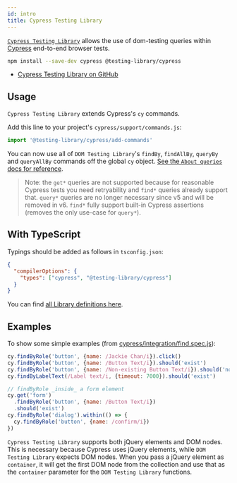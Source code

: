 ```yaml
---
id: intro
title: Cypress Testing Library
---
```


[`Cypress Testing Library`][gh] allows the use of dom-testing queries within [Cypress](https://cypress.io) end-to-end browser tests.

```bash npm2yarn
npm install --save-dev cypress @testing-library/cypress
```

- [Cypress Testing Library on GitHub][gh]

## Usage

`Cypress Testing Library` extends Cypress's `cy` commands.

Add this line to your project's `cypress/support/commands.js`:

```js
import '@testing-library/cypress/add-commands'
```

You can now use all of `DOM Testing Library`'s `findBy`, `findAllBy`, `queryBy` and `queryAllBy` commands off the global `cy` object. [See the `About queries` docs for reference](/docs/queries/about).

> Note: the `get*` queries are not supported because for reasonable Cypress tests you need retryability and `find*` queries already support that. `query*` queries are no longer necessary since v5 and will be removed in v6. `find*` fully support built-in Cypress assertions (removes the only use-case for `query*`).

## With TypeScript

Typings should be added as follows in `tsconfig.json`:

```json
{
  "compilerOptions": {
    "types": ["cypress", "@testing-library/cypress"]
  }
}
```

You can find [all Library definitions here](https://github.com/testing-library/cypress-testing-library/blob/master/types/index.d.ts).

## Examples

To show some simple examples (from [cypress/integration/find.spec.js](https://github.com/testing-library/cypress-testing-library/blob/97939da7d4707a71049884c0324c0eda56e26fc2/cypress/integration/find.spec.js)):

```javascript
cy.findByRole('button', {name: /Jackie Chan/i}).click()
cy.findByRole('button', {name: /Button Text/i}).should('exist')
cy.findByRole('button', {name: /Non-existing Button Text/i}).should('not.exist')
cy.findByLabelText(/Label text/i, {timeout: 7000}).should('exist')

// findByRole _inside_ a form element
cy.get('form')
  .findByRole('button', {name: /Button Text/i})
  .should('exist')
cy.findByRole('dialog').within(() => {
  cy.findByRole('button', {name: /confirm/i})
})
```

`Cypress Testing Library` supports both jQuery elements and DOM nodes. This is necessary because Cypress uses jQuery elements, while `DOM Testing Library` expects DOM nodes. When you pass a jQuery element as `container`, it will get the first DOM node from the collection and use that as the `container` parameter for the `DOM Testing Library` functions.

[gh]: https://github.com/testing-library/cypress-testing-library

[gh]: https://github.com/testing-library/cypress-testing-library
